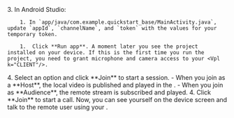 <PlatformWrapper platform="android">
    3.  In Android Studio:

        1. In `app/java/com.example.quickstart_base/MainActivity.java`, update `appId`, `channelName`, and `token` with the values for your temporary token.

        1.  Click **Run app**. A moment later you see the project installed on your device. If this is the first time you run the project, you need to grant microphone and camera access to your <Vpl k="CLIENT"/>.

  <ProductWrapper product="{['interactive-live-streaming', 'broadcast-streaming']}">
    4. Select an option and click **Join** to start a session.
          - When you join as a **Host**, the local video is published and played in the <Vpl k="CLIENT"/>.
          - When you join as **Audience**, the remote stream is subscribed and played.
  </ProductWrapper>

<ProductWrapper product="video-calling">
    4. Click **Join** to start a call. Now, you can see yourself on the device screen and talk to the remote user using your <Vpl k="CLIENT"/>.
</ProductWrapper>

</PlatformWrapper>

